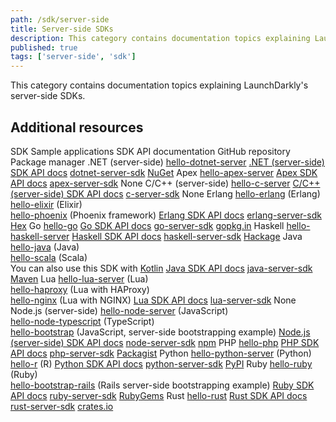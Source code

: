 ```yaml
---
path: /sdk/server-side
title: Server-side SDKs
description: This category contains documentation topics explaining LaunchDarkly's server-side SDKs.
published: true
tags: ['server-side', 'sdk']
---
```


This category contains documentation topics explaining LaunchDarkly's server-side SDKs.

<ServerSideSdks />

## Additional resources

<Table>
  <TableHeader>
    <TableHeadCell>SDK</TableHeadCell>
    <TableHeadCell>Sample applications</TableHeadCell>
    <TableHeadCell>SDK API documentation</TableHeadCell>
    <TableHeadCell>GitHub repository</TableHeadCell>
    <TableHeadCell>Package manager</TableHeadCell>
  </TableHeader>
  <TableBody>
    <TableRow>
      <TableCell>.NET (server-side)</TableCell>
      <TableCell><a href="https://github.com/launchdarkly/hello-dotnet-server">hello-dotnet-server</a> </TableCell>
      <TableCell><a href="https://launchdarkly.github.io/dotnet-server-sdk/">.NET (server-side) SDK API docs</a></TableCell>
      <TableCell><a href="https://github.com/launchdarkly/dotnet-server-sdk">dotnet-server-sdk</a></TableCell>
      <TableCell><a href="https://www.nuget.org/packages/LaunchDarkly.ServerSdk/">NuGet</a></TableCell>
    </TableRow>
    <TableRow>
      <TableCell>Apex</TableCell>
      <TableCell><a href="https://github.com/launchdarkly/hello-apex-server">hello-apex-server</a></TableCell>
      <TableCell><a href="https://github.com/launchdarkly/apex-server-sdk/blob/master/doc.md">Apex SDK API docs</a></TableCell>
      <TableCell><a href="https://github.com/launchdarkly/apex-server-sdk">apex-server-sdk</a></TableCell>
      <TableCell>None</TableCell>
    </TableRow>
    <TableRow>
      <TableCell>C/C++ (server-side)</TableCell>
      <TableCell><a href="https://github.com/launchdarkly/hello-c-server">hello-c-server</a></TableCell>
      <TableCell><a href="https://launchdarkly.github.io/c-server-sdk">C/C++ (server-side) SDK API docs</a></TableCell>
      <TableCell><a href="https://github.com/launchdarkly/c-server-sdk">c-server-sdk</a></TableCell>
      <TableCell>None</TableCell>
    </TableRow>
    <TableRow>
      <TableCell>Erlang</TableCell>
      <TableCell><a href="https://github.com/launchdarkly/hello-erlang/">hello-erlang</a> (Erlang)<br/> <a href="https://github.com/launchdarkly/hello-elixir">hello-elixir</a> (Elixir)<br/> <a href="https://github.com/launchdarkly/hello-phoenix">hello-phoenix</a> (Phoenix framework)</TableCell>
      <TableCell><a href="https://hexdocs.pm/launchdarkly_server_sdk/">Erlang SDK API docs</a></TableCell>
      <TableCell><a href="https://github.com/launchdarkly/erlang-server-sdk/">erlang-server-sdk</a></TableCell>
      <TableCell><a href="https://hex.pm/packages/launchdarkly_server_sdk">Hex</a></TableCell>
    </TableRow>
    <TableRow>
      <TableCell>Go</TableCell>
      <TableCell><a href="https://github.com/launchdarkly/hello-go">hello-go</a></TableCell>
      <TableCell><a href="https://pkg.go.dev/gopkg.in/launchdarkly/go-server-sdk.v5">Go SDK API docs</a></TableCell>
      <TableCell><a href="https://github.com/launchdarkly/go-server-sdk">go-server-sdk</a></TableCell>
      <TableCell><a href="https://pkg.go.dev/gopkg.in/launchdarkly/go-server-sdk.v5">gopkg.in</a></TableCell>
    </TableRow>
    <TableRow>
      <TableCell>Haskell</TableCell>
      <TableCell><a href="https://github.com/launchdarkly/hello-haskell-server">hello-haskell-server</a></TableCell>
      <TableCell><a href="https://launchdarkly.github.io/haskell-server-sdk/">Haskell SDK API docs</a></TableCell>
      <TableCell><a href="https://github.com/launchdarkly/haskell-server-sdk">haskell-server-sdk</a></TableCell>
      <TableCell><a href="https://hackage.haskell.org/package/launchdarkly-server-sdk">Hackage</a></TableCell>
    </TableRow>
    <TableRow>
      <TableCell>Java</TableCell>
      <TableCell><a href="https://github.com/launchdarkly/hello-java">hello-java</a> (Java)<br/> <a href="https://github.com/launchdarkly/hello-scala">hello-scala</a> (Scala) <br/> You can also use this SDK with <a href="https://kotlinlang.org/">Kotlin</a></TableCell>
      <TableCell><a href="http://launchdarkly.github.io/java-server-sdk/">Java SDK API docs</a></TableCell>
      <TableCell><a href="https://github.com/launchdarkly/java-server-sdk">java-server-sdk</a></TableCell>
      <TableCell><a href="https://mvnrepository.com/artifact/com.launchdarkly/launchdarkly-java-server-sdk">Maven</a></TableCell>
    </TableRow>
    <TableRow>
      <TableCell>Lua</TableCell>
      <TableCell><a href="https://github.com/launchdarkly/hello-lua-server">hello-lua-server</a> (Lua) <br/> <a href="https://github.com/launchdarkly/hello-haproxy">hello-haproxy</a> (Lua with HAProxy) <br/> <a href="https://github.com/launchdarkly/hello-nginx">hello-nginx</a> (Lua with NGINX)</TableCell>
      <TableCell><a href="https://launchdarkly.github.io/lua-server-sdk/modules/launchdarkly-server-sdk.html">Lua SDK API docs</a></TableCell>
      <TableCell><a href="https://github.com/launchdarkly/lua-server-sdk">lua-server-sdk</a></TableCell>
      <TableCell>None</TableCell>
    </TableRow>
    <TableRow>
      <TableCell>Node.js (server-side)</TableCell>
      <TableCell><a href="https://github.com/launchdarkly/hello-node-server">hello-node-server</a> (JavaScript)<br/> <a href="https://github.com/launchdarkly/hello-node-typescript">hello-node-typescript</a> (TypeScript)<br/> <a href="https://github.com/launchdarkly/hello-bootstrap">hello-bootstrap</a> (JavaScript, server-side bootstrapping example)</TableCell>
      <TableCell><a href="https://launchdarkly.github.io/node-server-sdk/">Node.js (server-side) SDK API docs</a></TableCell>
      <TableCell><a href="https://github.com/launchdarkly/node-server-sdk">node-server-sdk</a></TableCell>
      <TableCell><a href="https://www.npmjs.com/package/launchdarkly-node-server-sdk">npm</a></TableCell>
    </TableRow>
    <TableRow>
      <TableCell>PHP</TableCell>
      <TableCell><a href="https://github.com/launchdarkly/hello-php">hello-php</a></TableCell>
      <TableCell><a href="https://launchdarkly.github.io/php-server-sdk/">PHP SDK API docs</a></TableCell>
      <TableCell><a href="https://github.com/launchdarkly/php-server-sdk">php-server-sdk</a></TableCell>
      <TableCell><a href="https://packagist.org/packages/launchdarkly/server-sdk">Packagist</a></TableCell>
    </TableRow>
    <TableRow>
      <TableCell>Python</TableCell>
      <TableCell><a href="https://github.com/launchdarkly/hello-python">hello-python-server</a> (Python)<br/> <a href="https://github.com/launchdarkly/hello-r">hello-r</a> (R)</TableCell>
      <TableCell><a href="https://launchdarkly-python-sdk.readthedocs.io/">Python SDK API docs</a></TableCell>
      <TableCell><a href="https://github.com/launchdarkly/python-server-sdk">python-server-sdk</a></TableCell>
      <TableCell><a href="https://pypi.org/project/launchdarkly-server-sdk/">PyPI</a></TableCell>
    </TableRow>
    <TableRow>
      <TableCell>Ruby</TableCell>
      <TableCell><a href="https://github.com/launchdarkly/hello-ruby">hello-ruby</a> (Ruby)<br/> <a href="https://github.com/launchdarkly/hello-bootstrap-rails">hello-bootstrap-rails</a> (Rails server-side bootstrapping example)</TableCell>
      <TableCell><a href="https://launchdarkly.github.io/ruby-server-sdk/">Ruby SDK API docs</a></TableCell>
      <TableCell><a href="https://github.com/launchdarkly/ruby-server-sdk">ruby-server-sdk</a></TableCell>
      <TableCell><a href="https://rubygems.org/gems/launchdarkly-server-sdk">RubyGems</a></TableCell>
    </TableRow>
    <TableRow>
      <TableCell>Rust</TableCell>
      <TableCell><a href="https://github.com/launchdarkly/hello-rust">hello-rust</a></TableCell>
      <TableCell><a href="https://docs.rs/launchdarkly-server-sdk">Rust SDK API docs</a></TableCell>
      <TableCell><a href="https://github.com/launchdarkly/rust-server-sdk">rust-server-sdk</a></TableCell>
      <TableCell><a href="https://crates.io/crates/launchdarkly-server-sdk">crates.io</a></TableCell>
    </TableRow>
  </TableBody>
</Table>

